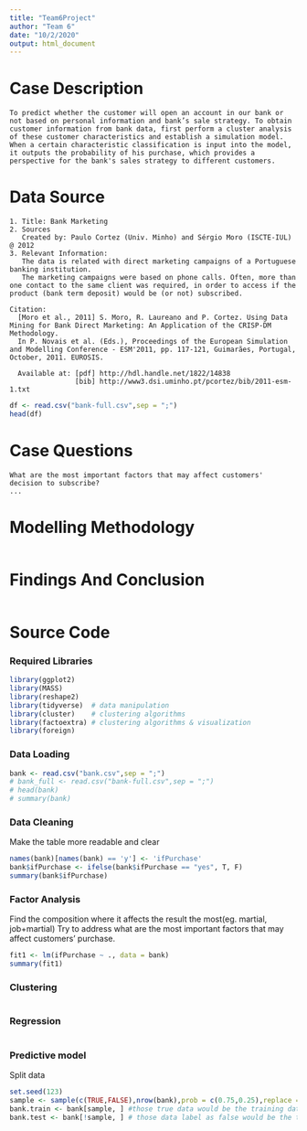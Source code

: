 ```yaml
---
title: "Team6Project"
author: "Team 6"
date: "10/2/2020"
output: html_document
---
```

# Case Description
```{}
To predict whether the customer will open an account in our bank or not based on personal information and bank’s sale strategy. To obtain customer information from bank data, first perform a cluster analysis of these customer characteristics and establish a simulation model. When a certain characteristic classification is input into the model, it outputs the probability of his purchase, which provides a perspective for the bank's sales strategy to different customers. 
```
# Data Source
```{}
1. Title: Bank Marketing
2. Sources
   Created by: Paulo Cortez (Univ. Minho) and Sérgio Moro (ISCTE-IUL) @ 2012
3. Relevant Information:
   The data is related with direct marketing campaigns of a Portuguese banking institution. 
   The marketing campaigns were based on phone calls. Often, more than one contact to the same client was required, in order to access if the product (bank term deposit) would be (or not) subscribed. 
   
Citation:
  [Moro et al., 2011] S. Moro, R. Laureano and P. Cortez. Using Data Mining for Bank Direct Marketing: An Application of the CRISP-DM Methodology. 
  In P. Novais et al. (Eds.), Proceedings of the European Simulation and Modelling Conference - ESM'2011, pp. 117-121, Guimarães, Portugal, October, 2011. EUROSIS.

  Available at: [pdf] http://hdl.handle.net/1822/14838
                [bib] http://www3.dsi.uminho.pt/pcortez/bib/2011-esm-1.txt
```
```r
df <- read.csv("bank-full.csv",sep = ";")
head(df)
```
# Case Questions
```{}
What are the most important factors that may affect customers' decision to subscribe?
...
```
# Modelling Methodology
```{}

```
# Findings And Conclusion
```{}

```

# Source Code
### Required Libraries
```r
library(ggplot2)
library(MASS)
library(reshape2)
library(tidyverse)  # data manipulation
library(cluster)    # clustering algorithms
library(factoextra) # clustering algorithms & visualization
library(foreign)
```
### Data Loading
```r
bank <- read.csv("bank.csv",sep = ";")
# bank_full <- read.csv("bank-full.csv",sep = ";")
# head(bank)
# summary(bank)
```
### Data Cleaning
Make the table more readable and clear
```r
names(bank)[names(bank) == 'y'] <- 'ifPurchase'
bank$ifPurchase <- ifelse(bank$ifPurchase == "yes", T, F)
summary(bank$ifPurchase)
```

### Factor Analysis
Find the composition where it affects the result the most(eg. martial, job+martial)
Try to address what are the most important factors that may affect customers' purchase.
```r
fit1 <- lm(ifPurchase ~ ., data = bank)
summary(fit1)
```

### Clustering
```r

```

### Regression
```r

```

### Predictive model
Split data
```r
set.seed(123)
sample <- sample(c(TRUE,FALSE),nrow(bank),prob = c(0.75,0.25),replace = TRUE)  #generate random true and false
bank.train <- bank[sample, ] #those true data would be the training data
bank.test <- bank[!sample, ] # those data label as false would be the test data
```

